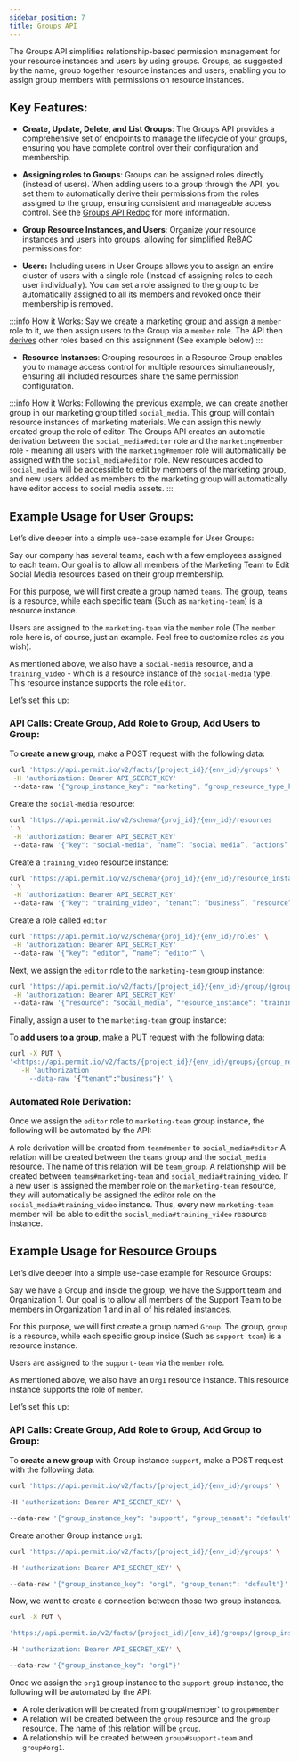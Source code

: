 ```yaml
---
sidebar_position: 7
title: Groups API
---
```



The Groups API simplifies relationship-based permission management for your resource instances and users by using groups. Groups, as suggested by the name, group together resource instances and users, enabling you to assign group members with permissions on resource instances.


## Key Features:

- **Create, Update, Delete, and List Groups**: The Groups API provides a comprehensive set of endpoints to manage the lifecycle of your groups, ensuring you have complete control over their configuration and membership.

- **Assigning roles to Groups**: Groups can be assigned roles directly (instead of users). When adding users to a group through the API, you set them to automatically derive their permissions from the roles assigned to the group, ensuring consistent and manageable access control. See the [Groups API Redoc](https://api.permit.io/v2/redoc#tag/Groups) for more information.

- **Group Resource Instances, and Users**: Organize your resource instances and users into groups, allowing for simplified ReBAC permissions for:

- **Users:** Including users in User Groups allows you to assign an entire cluster of users with a single role (Instead of assigning roles to each user individually). You can set a role assigned to the group to be automatically assigned to all its members and revoked once their membership is removed.

:::info How it Works:
Say we create a marketing group and assign a `member` role to it, we then assign users to the Group via a `member` role. The API then [derives](/how-to/build-policies/rebac/overview/#role-derivation) other roles based on this assignment (See example below)
:::

- **Resource Instances**: Grouping resources in a Resource Group enables you to manage access control for multiple resources simultaneously, ensuring all included resources share the same permission configuration.

:::info How it Works:
Following the previous example, we can create another group in our marketing group titled `social_media`. This group will contain resource instances of marketing materials. We can assign this newly created group the role of editor.
The Groups API creates an automatic derivation between the `social_media#editor` role and the `marketing#member` role - meaning all users with the `marketing#member` role will automatically be assigned with the `social_media#editor` role. New resources added to `social_media` will be accessible to edit by members of the marketing group, and new users added as members to the marketing group will automatically have editor access to social media assets.
:::

## Example Usage for User Groups:

Let’s dive deeper into a simple use-case example for User Groups:

Say our company has several teams, each with a few employees assigned to each team. Our goal is to allow all members of the Marketing Team to Edit Social Media resources based on their group membership.

For this purpose, we will first create a group named `teams`. The group, `teams` is a resource, while each specific team (Such as `marketing-team`) is a resource instance.

Users are assigned to the `marketing-team` via the `member` role (The `member` role here is, of course, just an example. Feel free to customize roles as you wish).

As mentioned above, we also have a `social-media` resource, and a `training_video` - which is a resource instance of the `social-media` type. This resource instance supports the role `editor`.

Let’s set this up:

### API Calls: Create Group, Add Role to Group, Add Users to Group:


To **create a new group**, make a POST request with the following data:

```bash
curl 'https://api.permit.io/v2/facts/{project_id}/{env_id}/groups' \
 -H 'authorization: Bearer API_SECRET_KEY'
 --data-raw '{"group_instance_key": "marketing", “group_resource_type_key": "teams"}' \
```

Create the `social-media` resource:

```bash
curl 'https://api.permit.io/v2/schema/{proj_id}/{env_id}/resources
' \
 -H 'authorization: Bearer API_SECRET_KEY'
 --data-raw '{"key": "social-media", “name”: “social media”, “actions”:{}' \
```

Create a `training_video` resource instance:

```bash
curl 'https://api.permit.io/v2/schema/{proj_id}/{env_id}/resource_instances
' \
 -H 'authorization: Bearer API_SECRET_KEY'
 --data-raw '{"key": "training_video", “tenant”: “business”, “resource”:social_media' \
```

Create a role called `editor`
```bash
curl 'https://api.permit.io/v2/schema/{proj_id}/{env_id}/roles' \
 -H 'authorization: Bearer API_SECRET_KEY'
 --data-raw '{"key": "editor", “name”: “editor” \
```

Next, we assign the `editor` role to the `marketing-team` group instance:

```bash
curl 'https://api.permit.io/v2/facts/{project_id}/{env_id}/group/{group_resource_type_key}/roles' \
 -H 'authorization: Bearer API_SECRET_KEY'
 --data-raw '{"resource": "socail_media", "resource_instance": "training_video", "role": "editor", tenant:"business"}' \
```

Finally, assign a user to the `marketing-team` group instance:

To **add users to a group**, make a PUT request with the following data:

```bash
curl -X PUT \
'<https://api.permit.io/v2/facts/{project_id}/{env_id}/groups/{group_resource_type_key}/users/{user_id}>' \
   -H 'authorization
     --data-raw '{"tenant":"business"}' \
```

### Automated Role Derivation:

Once we assign the `editor` role to `marketing-team` group instance,  the following will be automated by the API:


A role derivation will be created from `team#member` to `social_media#editor`
A relation will be created between the `teams` group and the `social_media` resource. The name of this relation will be `team_group`.
A relationship will be created between `teams#marketing-team` and `social_media#training_video`.
If a new user is assigned the member role on the `marketing-team` resource, they will automatically be assigned the editor role on the `social_media#training_video` instance.
Thus, every new `marketing-team` member will be able to edit the `social_media#training_video` resource instance.

## Example Usage for Resource Groups

Let’s dive deeper into a simple use-case example for Resource Groups:

Say we have a Group and inside the group, we have the Support team and Organization 1. Our goal is to allow all members of the Support Team to be members in Organization 1 and in all of his related instances.

For this purpose, we will first create a group named `Group`. The group, `group` is a resource, while each specific group inside (Such as `support-team`) is a resource instance.

Users are assigned to the `support-team` via the `member` role.

As mentioned above, we also have an `Org1` resource instance.
This resource instance supports the role of `member`.

Let’s set this up:

### API Calls: Create Group, Add Role to Group, Add Group to Group:

To **create a new group** with Group instance `support`, make a POST request with the following data:

```bash
curl 'https://api.permit.io/v2/facts/{project_id}/{env_id}/groups' \

-H 'authorization: Bearer API_SECRET_KEY' \

--data-raw '{"group_instance_key": "support", "group_tenant": "default"}'

```

Create another Group instance `org1`:

```bash
curl 'https://api.permit.io/v2/facts/{project_id}/{env_id}/groups' \

-H 'authorization: Bearer API_SECRET_KEY' \

--data-raw '{"group_instance_key": "org1", "group_tenant": "default"}'
```

Now, we want to create a connection between those two group instances.

```bash
curl -X PUT \

'https://api.permit.io/v2/facts/{project_id}/{env_id}/groups/{group_instance_key}/assign_group' \

-H 'authorization: Bearer API_SECRET_KEY' \

--data-raw '{"group_instance_key": "org1"}'
```

Once we assign the `org1` group instance  to the `support` group instance, the following will be automated by the API:

- A role derivation will be created from group#member' to `group#member`
- A relation will be created between the `group` resource and the `group` resource. The name of this relation will be `group`.
- A relationship will be created between `group#support-team` and `group#org1`.